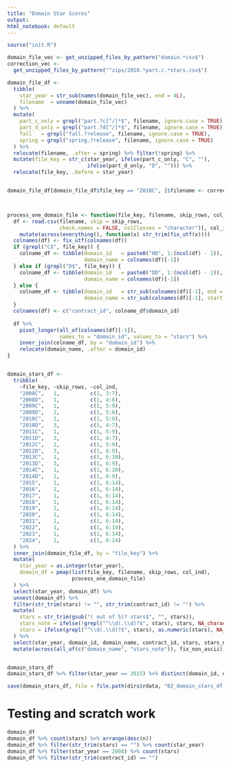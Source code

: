 ```yaml
---
title: "Domain Star Scores"
output:
html_notebook: default
---
```



```r
source("init.R")
```


```r
domain_file_vec <- get_unzipped_files_by_pattern("domain.*csv$")
correction_vec <-
  get_unzipped_files_by_pattern("^zips/2010.*part.c.*stars.csv$")

domain_file_df <-
  tibble(
    star_year = str_sub(names(domain_file_vec), end = 4L),
    filename  = unname(domain_file_vec)
  ) %>%
  mutate(
    part_c_only = grepl("part.?c[^/]*$", filename, ignore.case = TRUE),
    part_d_only = grepl("part.?d[^/]*$", filename, ignore.case = TRUE),
    fall   = grepl("fall.?release", filename, ignore.case = TRUE),
    spring = grepl("spring.?release", filename, ignore.case = TRUE)
  ) %>%
  relocate(filename, .after = spring) %>% filter(!spring) %>%
  mutate(file_key = str_c(star_year, ifelse(part_c_only, "C", ""),
                          ifelse(part_d_only, "D", ""))) %>%
  relocate(file_key, .before = star_year)


domain_file_df[domain_file_df$file_key == "2010C", ]$filename <- correction_vec



process_one_domain_file <- function(file_key, filename, skip_rows, col_ind) {
  df <- read.csv(filename, skip = skip_rows,
                 check.names = FALSE, colClasses = "character")[, col_ind] %>%
    mutate(across(everything(), function(x) str_trim(fix_utf(x))))
  colnames(df) <- fix_utf(colnames(df))
  if (grepl("C$", file_key)) {
    colname_df <- tibble(domain_id   = paste0("HD", 1:(ncol(df) - 1)),
                         domain_name = colnames(df)[-1])
  } else if (grepl("D$", file_key)) {
    colname_df <- tibble(domain_id   = paste0("DD", 1:(ncol(df) - 1)),
                         domain_name = colnames(df)[-1])
  } else {
    colname_df <- tibble(domain_id   = str_sub(colnames(df)[-1], end = 3L),
                         domain_name = str_sub(colnames(df)[-1], start = 6L))
  }
  colnames(df) <- c("contract_id", colname_df$domain_id)
  
  df %>%
    pivot_longer(all_of(colnames(df)[-1]),
                 names_to = "domain_id", values_to = "stars") %>%
    inner_join(colname_df, by = "domain_id") %>%
    relocate(domain_name, .after = domain_id)
}


domain_stars_df <-
  tribble(
  	~file_key, ~skip_rows, ~col_ind,
  	"2008C",   1,          c(1, 3:7),
  	"2008D",   1,          c(1, 4:6),
  	"2009C",   1,          c(1, 5:9),
  	"2009D",   2,          c(1, 5:8),
  	"2010C",   1,          c(1, 5:9),
  	"2010D",   3,          c(1, 4:7),
  	"2011C",   1,          c(1, 5:9),
  	"2011D",   3,          c(1, 4:7),
  	"2012C",   1,          c(1, 5:9),
  	"2012D",   3,          c(1, 6:9),
  	"2013C",   1,          c(1, 6:10),
  	"2013D",   3,          c(1, 6:9),
  	"2014C",   1,          c(1, 6:10),
  	"2014D",   1,          c(1, 6:9),
  	"2015",    1,          c(1, 6:14),
  	"2016",    1,          c(1, 6:14),
  	"2017",    1,          c(1, 6:14),
  	"2018",    1,          c(1, 6:14),
  	"2019",    1,          c(1, 6:14),
  	"2020",    1,          c(1, 6:14),
  	"2021",    1,          c(1, 6:14),
  	"2022",    1,          c(1, 6:14),
  	"2023",    1,          c(1, 6:14),
  	"2024",    1,          c(1, 6:14)
  ) %>%
  inner_join(domain_file_df, by = "file_key") %>%
  mutate(
    star_year = as.integer(star_year),
    domain_df = pmap(list(file_key, filename, skip_rows, col_ind),
                     process_one_domain_file)
  ) %>%
  select(star_year, domain_df) %>%
  unnest(domain_df) %>%
  filter(str_trim(stars) != "", str_trim(contract_id) != "") %>%
  mutate(
    stars = str_trim(gsub("( out of 5)? stars$", "", stars)),
    stars_note = ifelse(!grepl("^\\d(.\\d)?$", stars), stars, NA_character_),
    stars = ifelse(grepl("^\\d(.\\d)?$", stars), as.numeric(stars), NA_real_)
  ) %>%
  select(star_year, domain_id, domain_name, contract_id, stars, stars_note) %>%
  mutate(across(all_of(c("domain_name", "stars_note")), fix_non_ascii))


domain_stars_df
domain_stars_df %>% filter(star_year == 2015) %>% distinct(domain_id, domain_name) %>% arrange(domain_id)
```



```r
save(domain_stars_df, file = file.path(dirs$rdata, "02_domain_stars_df.RData"))
```





# Testing and scratch work

```r

domain_df
domain_df %>% count(stars) %>% arrange(desc(n))
domain_df %>% filter(str_trim(stars) == "") %>% count(star_year)
domain_df %>% filter(star_year == 2008) %>% count(stars)
domain_df %>% filter(str_trim(contract_id) == "")
```


